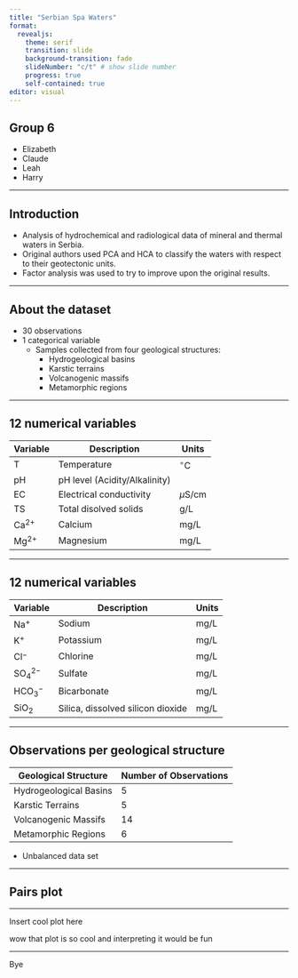 ```yaml
---
title: "Serbian Spa Waters"
format:
  revealjs:
    theme: serif
    transition: slide
    background-transition: fade
    slideNumber: "c/t" # show slide number
    progress: true
    self-contained: true
editor: visual
---
```


## Group 6 

-   Elizabeth
-   Claude
-   Leah
-   Harry

---

## Introduction

- Analysis of hydrochemical and radiological data of mineral and thermal waters in Serbia.
- Original authors used PCA and HCA to classify the waters with respect to their geotectonic units. 
- Factor analysis was used to try to improve upon the original results. 

---

## About the dataset

- 30 observations
- 1 categorical variable
  - Samples collected from four geological structures:
    - Hydrogeological basins
    - Karstic terrains
    - Volcanogenic massifs
    - Metamorphic regions 
  
---

## 12 numerical variables 

| Variable   | Description | Units |
|------------|-------------|-------|
|T           |Temperature  | $^\circ$C|
|pH          |pH level (Acidity/Alkalinity)| |
|EC          | Electrical conductivity |$\mu$S/cm|
|TS          | Total disolved solids |g/L|
|Ca$^{2+}$   | Calcium |mg/L|
|Mg$^{2+}$   | Magnesium |mg/L|

---

## 12 numerical variables

| Variable   | Description | Units |
|------------|-------------|-------|
|Na$^{+}$    | Sodium |mg/L|
|K$^{+}$     | Potassium |mg/L|
|Cl$^{-}$    | Chlorine |mg/L|
|SO$^{2-}_4$ | Sulfate |mg/L|
|HCO$^{-}_3$ | Bicarbonate |mg/L|
|SiO$_2$     | Silica, dissolved silicon dioxide |mg/L|

---

## Observations per geological structure 

| Geological Structure       | Number of Observations |
|----------------------------|----------------------|
| Hydrogeological Basins     | 5                    |
| Karstic Terrains           | 5                    |
| Volcanogenic Massifs       | 14                   |
| Metamorphic Regions        | 6                    |

- Unbalanced data set

---

## Pairs plot

---

Insert cool plot here



wow that plot is so cool and interpreting it would be fun

---

Bye

